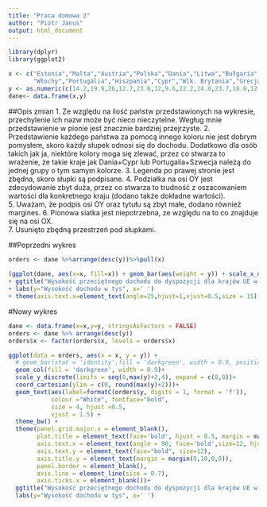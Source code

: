 ```yaml
---
title: "Praca domowa 2"
author: "Piotr Janus"
output: html_document
---
```


```r
library(dplyr)
library(ggplot2)

x <- c("Estonia","Malta","Austria","Polska","Dania","Litwa","Bułgaria","Szwecja","Niemcy","Francja",
       "Włochy","Portugalia","Hiszpania","Cypr","Wlk. Brytania","Grecja")
y <- as.numeric(c(14.2,19.9,26,12.7,23.6,12,9.6,22.2,24.0,23.7,18.6,12.9,17.9,19.7,20.2,10.5))
dane<- data.frame(x,y)

```


##Opis zmian
1. Ze względu na ilość państw przedstawionych na wykresie, przechylenie ich nazw może być nieco nieczytelne. Wegług mnie przedstawienie w pionie jest znacznie bardziej przejrzyste.
2. Przedstawienie każdego państwa za pomocą innego koloru nie jest dobrym pomysłem, skoro każdy słupek odnosi się do dochodu. Dodatkowo dla osób takich jak ja, niektóre kolory moga się zlewać, przez co stwarza to wrażenie, że takie kraje jak Dania+Cypr lub Portugalia+Szwecja należą do jednej grupy o tym samym kolorze.
3. Legenda po prawej stronie jest zbędna, skoro słupki są podpisane.
4. Podziałka na osi OY jest zdecydowanie zbyt duża, przez co stwarza to trudność z oszacowaniem wartości dla konkretnego kraju (dodano także dokładne wartości).  
5. Uważam, że podpis osi OY oraz tytułu są zbyt małe, dodano również margines.
6. Pionowa siatka jest niepotrzebna, ze względu na to co znajduje się na osi OX.  
7. Usunięto zbędną przestrzeń pod słupkami.


##Poprzedni wykres
```r

orders <- dane %>%arrange(desc(y))%>%pull(x)
  
(ggplot(dane, aes(x=x, fill=x)) + geom_bar(aes(weight = y)) + scale_x_discrete(limits =orders )
+ ggtitle("Wysokość przeciętnego dochodu do dyspozycji dla krajów UE w 2017r.")
+ labs(y="Wysokość dochodu w tys", x=' ') 
+ theme(axis.text.x=element_text(angle=25,hjust=1,vjust=0.5,size = 15)))
```

#Nowy wykres 

```r

dane <- data.frame(x=x,y=y, stringsAsFactors = FALSE)
orders <- dane %>% arrange(desc(y))
orders$x <- factor(orders$x, levels = orders$x)

ggplot(data = orders, aes(x = x, y = y)) +
  # geom_bar(stat = 'identity',fill = 'darkgreen', width = 0.9, position = position_dodge())+
  geom_col(fill = 'darkgreen', width = 0.9)+
  scale_y_discrete(limits = seq(0,max(y)+2,4), expand = c(0,0))+
  coord_cartesian(ylim = c(0, round(max(y)+2)))+
  geom_text(aes(label=formatC(orders$y, digits = 1, format = 'f')),
            colour ="White", fontface="bold", 
            size = 4, hjust =0.5,
            vjust = 1.5) +
  theme_bw() +
  theme(panel.grid.major.x = element_blank(),
        plot.title = element_text(face='bold', hjust = 0.5, margin = margin(0,0,20,0)),
        axis.text.x = element_text(angle = 90, face='bold',size=12, hjust = 1, vjust=0.25),
        axis.text.y = element_text(face="bold", size=12),
        axis.title.y = element_text(margin = margin(0,10,0,0)), 
        panel.border = element_blank(),
        axis.line = element_line(size = 0.7),
        axis.ticks.x = element_blank())+
  ggtitle("Wysokość przeciętnego dochodu do dyspozycji dla krajów UE w 2017r.") +
  labs(y="Wysokość dochodu w tys", x=' ') 
```